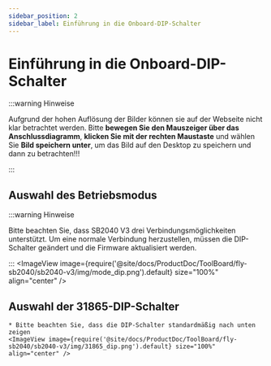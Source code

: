 ```yaml
---
sidebar_position: 2
sidebar_label: Einführung in die Onboard-DIP-Schalter
---
```



# Einführung in die Onboard-DIP-Schalter

:::warning Hinweise

Aufgrund der hohen Auflösung der Bilder können sie auf der Webseite nicht klar betrachtet werden. Bitte **bewegen Sie den Mauszeiger über das Anschlussdiagramm**, **klicken Sie mit der rechten Maustaste** und wählen Sie **Bild speichern unter**, um das Bild auf den Desktop zu speichern und dann zu betrachten!!!

:::

## Auswahl des Betriebsmodus

:::warning Hinweise

Bitte beachten Sie, dass SB2040 V3 drei Verbindungsmöglichkeiten unterstützt. Um eine normale Verbindung herzustellen, müssen die DIP-Schalter geändert und die Firmware aktualisiert werden.

:::
    <ImageView image={require('@site/docs/ProductDoc/ToolBoard/fly-sb2040/sb2040-v3/img/mode_dip.png').default} size="100%" align="center" />

## Auswahl der 31865-DIP-Schalter

    * Bitte beachten Sie, dass die DIP-Schalter standardmäßig nach unten zeigen
    <ImageView image={require('@site/docs/ProductDoc/ToolBoard/fly-sb2040/sb2040-v3/img/31865_dip.png').default} size="100%" align="center" />
